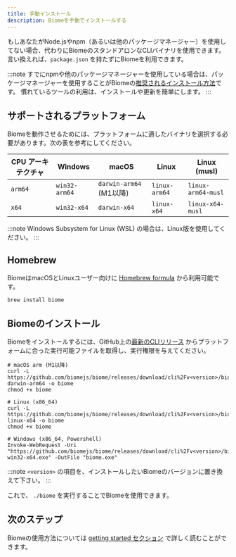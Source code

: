 ```yaml
---
title: 手動インストール
description: Biomeを手動でインストールする
---
```


もしあなたがNode.jsやnpm（あるいは他のパッケージマネージャー）を使用してない場合、代わりにBiomeのスタンドアロンなCLIバイナリを使用できます。
言い換えれば、`package.json` を持たずにBiomeを利用できます。

:::note
すでにnpmや他のパッケージマネージャーを使用している場合は、パッケージマネージャーを使用することがBiomeの[推奨されるインストール方法](/ja/guides/getting-started)です。
慣れているツールの利用は、インストールや更新を簡単にします。
:::

## サポートされるプラットフォーム

Biomeを動作させるためには、プラットフォームに適したバイナリを選択する必要があります。次の表を参考にしてください。

| CPU アーキテクチャ | Windows       | macOS                        | Linux         | Linux (musl)       |
| ------------------ | ------------- | ---------------------------- | ------------- | ------------------ |
| `arm64`            | `win32-arm64` | `darwin-arm64` (M1以降)      | `linux-arm64` | `linux-arm64-musl` |
| `x64`              | `win32-x64`   | `darwin-x64`                 | `linux-x64`   | `linux-x64-musl`   |

:::note
Windows Subsystem for Linux (WSL) の場合は、Linux版を使用してください。
:::

## Homebrew

BiomeはmacOSとLinuxユーザー向けに [Homebrew formula](https://formulae.brew.sh/formula/biome) から利用可能です。

```shell
brew install biome
```

## Biomeのインストール

Biomeをインストールするには、GitHub上の[最新のCLIリリース](https://github.com/biomejs/biome/releases) からプラットフォームに合った実行可能ファイルを取得し、実行権限を与えてください。

```shell
# macOS arm (M1以降)
curl -L https://github.com/biomejs/biome/releases/download/cli%2Fv<version>/biome-darwin-arm64 -o biome
chmod +x biome

# Linux (x86_64)
curl -L https://github.com/biomejs/biome/releases/download/cli%2Fv<version>/biome-linux-x64 -o biome
chmod +x biome

# Windows (x86_64, Powershell)
Invoke-WebRequest -Uri "https://github.com/biomejs/biome/releases/download/cli%2Fv<version>/biome-win32-x64.exe" -OutFile "biome.exe"
```

:::note
`<version>` の項目を、インストールしたいBiomeのバージョンに置き換えて下さい。
:::

これで、 `./biome` を実行することでBiomeを使用できます。

## 次のステップ

Biomeの使用方法については [getting started セクション](/ja/guides/getting-started) で詳しく読むことができます。
